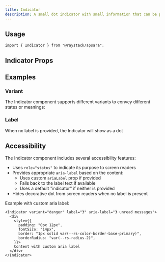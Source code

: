```yaml
---
title: Indicator
description: A small dot indicator with small information that can be positioned on top of other components.
---
```



<Demo data={playground} />

## Usage

```tsx
import { Indicator } from "@raystack/apsara";
```

## Indicator Props

<auto-type-table path="./props.ts" name="IndicatorProps" />

## Examples

### Variant

The Indicator component supports different variants to convey different states or meanings:

<Demo data={variantDemo} />

### Label

When no label is provided, the Indicator will show as a dot

<Demo data={labelDemo} />

## Accessibility

The Indicator component includes several accessibility features:

- Uses `role="status"` to indicate its purpose to screen readers
- Provides appropriate `aria-label` based on the content:
  - Uses custom `ariaLabel` prop if provided
  - Falls back to the label text if available
  - Uses a default "indicator" if neither is provided
- Hides decorative dot from screen readers when no label is present

Example with custom aria label:

```tsx
<Indicator variant="danger" label="3" aria-label="3 unread messages">
  <div
    style={{
      padding: "0px 12px",
      fontSize: "14px",
      border: "1px solid var(--rs-color-border-base-primary)",
      borderRadius: "var(--rs-radius-2)",
    }}>
    Content with custom aria label
  </div>
</Indicator>
```
